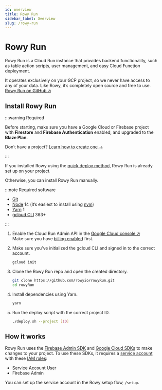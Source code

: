 ```yaml
---
id: overview
title: Rowy Run
sidebar_label: Overview
slug: /rowy-run
---
```



# <RowyRunSvg height={52} /> <span className="visually-hidden">Rowy Run</span>

Rowy Run is a Cloud Run instance that provides backend functionality, such as
table action scripts, user management, and easy Cloud Function deployment.

It operates exclusively on your GCP project, so we never have access to any of
your data. Like Rowy, it’s completely open source and free to use.
[Rowy Run on GitHub &UpperRightArrow;](https://github.com/rowyio/rowyRun)

## Install Rowy Run

:::warning Required

Before starting, make sure you have a Google Cloud or Firebase project with
**Firestore** and **Firebase Authentication** enabled, and upgraded to the
**Blaze Plan**.

Don’t have a project?
[Learn how to create one&nbsp;→](../setup/firebase-project.md)

:::

If you installed Rowy using the [quick deploy method](../setup/install.md), Rowy
Run is already set up on your project.

Otherwise, you can install Rowy Run manually.

:::note Required software

- [Git](https://git-scm.com/downloads)
- [Node](https://nodejs.org/en/download/) 14 (it’s easiest to install using
  [nvm](https://github.com/nvm-sh/nvm#intro))
- [Yarn](https://classic.yarnpkg.com/en/docs/install/) 1
- [gcloud CLI](https://cloud.google.com/sdk/docs/install) 363+

:::

1. Enable the Cloud Run Admin API in the
   [Google Cloud console &UpperRightArrow;](http://console.cloud.google.com/apis/library/run.googleapis.com)  
   Make sure you have
   [billing enabled](https://cloud.google.com/billing/docs/how-to/modify-project#confirm_billing_is_enabled_on_a_project)
   first.

2. Make sure you’ve initialized the gcloud CLI and signed in to the correct
   account.

   ```bash
   gcloud init
   ```

3. Clone the Rowy Run repo and open the created directory.

   ```bash
   git clone https://github.com/rowyio/rowyRun.git
   cd rowyRun
   ```

4. Install dependencies using Yarn.

   ```bash
   yarn
   ```

5. Run the deploy script with the correct project ID.

   ```bash
   ./deploy.sh --project [ID]
   ```

## How it works

Rowy Run uses the
[Firebase Admin SDK](https://firebase.google.com/docs/admin/setup) and
[Google Cloud SDKs](https://github.com/googleapis/google-cloud-node) to make
changes to your project. To use these SDKs, it requires a
[service account](https://firebase.google.com/support/guides/service-accounts)
with these [IAM roles](https://cloud.google.com/iam/docs/understanding-roles):

- Service Account User
- Firebase Admin

You can set up the service account in the Rowy setup flow, `/setup`.

